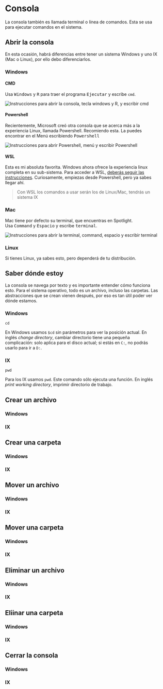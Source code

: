 
# Consola

La consola también es llamada terminal o línea de comandos. Esta se usa para ejecutar comandos en el sistema.

## Abrir la consola

En esta ocasión, habrá diferencias entre tener un sistema Windows y uno IX (Mac o Linux), por ello debo diferenciarlos.

### Windows

#### CMD

Usa <kbd>Windows</kbd> y <kbd>R</kbd> para traer el programa <samp>Ejecutar</samp> y escribe `cmd`.

<Image
  src="/consola/windows-r-cmd.png"
  width={440}
  height={308}
  alt="Instrucciones para abrir la consola, tecla windows y R, y escribir cmd"
/>

#### Powershell

Recientemente, Microsoft creó otra consola que se acerca más a la experiencia Linux, llamada Powershell. Recomiendo esta.
La puedes encontrar en el Menú escribiendo <samp>Powershell</samp>

<Image
  src="/consola/powershell.png"
  width={805}
  height={337}
  alt="Instrucciones para abrir Powershell, menú y escribir Powershell"
/>

#### WSL

Esta es mi absoluta favorita. Windows ahora ofrece la experiencia linux completa en su sub-sistema. Para acceder a WSL, [deberás seguir las instrucciones](https://docs.microsoft.com/es-es/windows/wsl/install). Curiosamente, empiezas desde Powershell, pero ya sabes llegar ahí.

> Con WSL los comandos a usar serán los de Linux/Mac, tendrás un sistema IX

### Mac

Mac tiene por defecto su terminal, que encuentras en Spotlight.  
Usa <kbd>Command</kbd> y <kbd>Espacio</kbd> y escribe <samp>terminal</samp>.

<Image
  src="/consola/terminal.png"
  width={512}
  height={71}
  alt="Instrucciones para abrir la terminal, command, espacio y escribir terminal"
/>

### Linux

Si tienes Linux, ya sabes esto, pero dependerá de tu distribución.

## Saber dónde estoy

La consola se navega por texto y es importante entender cómo funciona esto. Para el sistema operativo, todo es un archivo, incluso las carpetas. Las abstracciones que se crean vienen después, por eso es tan útil poder ver dónde estamos.

### Windows

```
cd
```

En Windows usamos `$cd` sin parámetros para ver la posición actual. En inglés _change directory_, cambiar directorio tiene una pequeña complicación: solo aplica para el disco actual; si estás en `C:`, no podrás usarlo para ir a `D:`.

### IX

```
pwd
```

Para los IX usamos `pwd`. Este comando sólo ejecuta una función. En inglés _print working directory_, imprimir directorio de trabajo.

## Crear un archivo
### Windows
### IX

## Crear una carpeta
### Windows
### IX

## Mover un archivo
### Windows
### IX

## Mover una carpeta
### Windows
### IX

## Eliminar un archivo
### Windows
### IX

## Eliinar una carpeta
### Windows
### IX

## Cerrar la consola
### Windows
### IX


